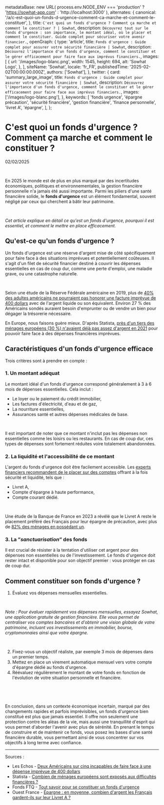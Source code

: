 
  metadataBase: new URL(
    process.env.NODE_ENV === 'production' ? 'https://sowhat-app.com' : 'http://localhost:3000'
  ),
  alternates: {
    canonical: '/a/c-est-quoi-un-fonds-d-urgence-comment-ca-marche-et-comment-le-constituer',
  },
  title: `C'est quoi un fonds d'urgence ? Comment ça marche et comment le constituer ? | Sowhat`,
  description: `Découvrez tout sur le fonds d'urgence : son importance, le montant idéal, où le placer et comment le constituer. Guide complet pour sécuriser votre avenir financier.`,
  openGraph: {
    type: 'article',
    title: `Fonds d'urgence : Guide complet pour assurer votre sécurité financière | Sowhat`,
    description: `Découvrez l'importance d'un fonds d'urgence, comment le constituer et le gérer efficacement pour faire face aux imprévus financiers.`,
    images: [
      {
        url: '/images/logo-blanc.png',
        width: 1545,
        height: 694,
        alt: 'Sowhat Logo',
      },
    ],
    siteName: 'Sowhat',
    locale: 'fr_FR',
    publishedTime: '2025-02-02T00:00:00.000Z',
    authors: ['Sowhat'],
  },
  twitter: {
    card: 'summary_large_image',
    title: `Fonds d'urgence : Guide complet pour assurer votre sécurité financière | Sowhat`,
    description: `Découvrez l'importance d'un fonds d'urgence, comment le constituer et le gérer efficacement pour faire face aux imprévus financiers.`,
    images: ['/images/logo-blanc.png'],
  },
  keywords: [
    'fonds urgence',
    'épargne précaution',
    'sécurité financière',
    'gestion financière',
    'finance personnelle',
    'livret A',
    'épargne',
  ],
};

# C'est quoi un fonds d'urgence ? Comment ça marche et comment le constituer ?

<p data-key="date">02/02/2025</p>

<ImageWithCaption
  src={Splash.src}
  alt="Image d'un coffre fort"
  caption="Un coffre fort"
  maxHeight={400}
/>

&nbsp;

En 2025 le monde est de plus en plus marqué par des incertitudes économiques, politiques et environnementales, la gestion financière personnelle n'a jamais été aussi importante. Parmi les piliers d'une santé financière solide, le **fonds d'urgence** est un élément fondamental, souvent négligé par ceux qui cherchent à bâtir leur patrimoine.

&nbsp;

_Cet article explique en détail ce qu'est un fonds d'urgence, pourquoi il est essentiel, et comment le mettre en place efficacement._

## Qu'est-ce qu'un fonds d'urgence ?

Un fonds d'urgence est une réserve d'argent mise de côté spécifiquement pour faire face à des situations imprévues et potentiellement coûteuses. Il s'agit d'un filet de sécurité financier destiné à couvrir les dépenses essentielles en cas de coup dur, comme une perte d'emploi, une maladie grave, ou une catastrophe naturelle.

&nbsp;

Selon une étude de la Réserve Fédérale américaine en 2019, plus de [40% des adultes américains ne pourraient pas honorer une facture imprévue de 400 dollars](https://www.lesechos.fr/monde/etats-unis/deux-americains-sur-cinq-incapables-de-faire-face-a-une-depense-imprevue-de-400-dollars-1024149) avec de l'argent liquide ou son équivalent. Environ 27 % des Américains sondés auraient besoin d'emprunter ou de vendre un bien pour dégager la trésorerie nécessaire.

En Europe, nous faisons guère mieux. D'après Statista, [près d'un tiers des ménages européens (30 %) n'avaient déjà pas assez d'argent en 2021](https://fr.statista.com/infographie/28492/part-des-menages-europeens-dans-incapacite-a-faire-face-a-des-depenses-imprevues/) pour pouvoir faire face à des dépenses financières imprévues.

## Caractéristiques d'un fonds d'urgence efficace

Trois critères sont à prendre en compte :

### 1. Un montant adéquat

Le montant idéal d'un fonds d'urgence correspond généralement à 3 à 6 mois de dépenses essentielles. Cela inclut :

- Le loyer ou le paiement du crédit immobilier,
- Les factures d'électricité, d'eau et de gaz,
- La nourriture essentielles,
- Assurances santé et autres dépenses médicales de base.

&nbsp;

Il est important de noter que ce montant n'inclut pas les dépenses non essentielles comme les loisirs ou les restaurants. En cas de coup dur, ces types de dépenses sont fortement réduites voire totalement abandonnées.

### 2. La liquidité et l'accessibilité de ce montant

L'argent du fonds d'urgence doit être facilement accessible. Les [experts financiers recommandent de le placer sur des comptes](https://fondsftq.com/fr-ca/particuliers/epargne-positive/constituer-fonds-urgence) offrant à la fois sécurité et liquidité, tels que :

- Livret A,
- Compte d'épargne à haute performance,
- Compte courant dédié.

&nbsp;

Une étude de la Banque de France en 2023 a révélé que le Livret A reste le placement préféré des Français pour leur épargne de précaution, avec plus de [82% des ménages en possédant un](https://www.ouest-france.fr/economie/budget/epargne-combien-dargent-les-francais-gardent-ils-sur-leur-livret-a-9239fe10-482d-11ef-bd80-f32123ed3357).

### 3. La ”**_sanctuarisation_**” des fonds

Il est crucial de résister à la tentation d'utiliser cet argent pour des dépenses non essentielles ou de l'investissement. Le fonds d'urgence doit rester intact et disponible pour son objectif premier : vous protéger en cas de coup dur.

## Comment constituer son fonds d'urgence ?

1. Évaluez vos dépenses mensuelles essentielles.

&nbsp;

_Note : Pour évaluer rapidement vos dépenses mensuelles, essayez Sowhat, une application gratuite de gestion financière. Elle vous permet de centraliser vos comptes bancaires et d'obtenir une vision globale de votre patrimoine, incluant vos investissements en immobilier, bourse, cryptomonnaies ainsi que votre épargne._

&nbsp;

2. Fixez-vous un objectif réaliste, par exemple 3 mois de dépenses dans un premier temps.
3. Mettez en place un virement automatique mensuel vers votre compte d'épargne dédié au fonds d'urgence.
4. Réévaluez régulièrement le montant de votre fonds en fonction de l'évolution de votre situation personnelle et financière.

&nbsp;

&nbsp;

En conclusion, dans un contexte économique incertain, marqué par des changements rapides et parfois imprévisibles, un fonds d'urgence bien constitué est plus que jamais essentiel. Il offre non seulement une protection contre les aléas de la vie, mais aussi une tranquillité d'esprit qui vous permet d'aborder l'avenir avec plus de sérénité. En prenant le temps de construire et de maintenir ce fonds, vous posez les bases d'une santé financière durable, vous permettant ainsi de vous concentrer sur vos objectifs à long terme avec confiance.

---

Sources :

- Les Echos - [Deux Américains sur cinq incapables de faire face à une dépense imprévue de 400 dollars](https://www.lesechos.fr/monde/etats-unis/deux-americains-sur-cinq-incapables-de-faire-face-a-une-depense-imprevue-de-400-dollars-1024149)
- Statista - [Combien de ménages européens sont exposés aux difficultés financières ?](https://fr.statista.com/infographie/28492/part-des-menages-europeens-dans-incapacite-a-faire-face-a-des-depenses-imprevues/)
- Fonds FTQ - [Tout savoir pour se constituer un fonds d'urgence](https://fondsftq.com/fr-ca/particuliers/epargne-positive/constituer-fonds-urgence)
- Ouest France - [Épargne : en moyenne, combien d'argent les Français gardent-ils sur leur Livret A ?](https://www.ouest-france.fr/economie/budget/epargne-combien-dargent-les-francais-gardent-ils-sur-leur-livret-a-9239fe10-482d-11ef-bd80-f32123ed3357)
